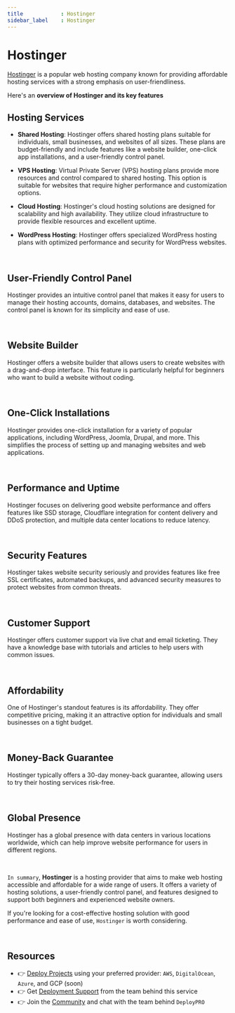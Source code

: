 ```yaml
---
title            : Hostinger
sidebar_label    : Hostinger
---
```


# Hostinger

[Hostinger](https://www.hostinger.com/) is a popular web hosting company known for providing affordable hosting services with a strong emphasis on user-friendliness. 

Here's an **overview of Hostinger and its key features**

## **Hosting Services**

- **Shared Hosting**: Hostinger offers shared hosting plans suitable for individuals, small businesses, and websites of all sizes. These plans are budget-friendly and include features like a website builder, one-click app installations, and a user-friendly control panel.

- **VPS Hosting**: Virtual Private Server (VPS) hosting plans provide more resources and control compared to shared hosting. This option is suitable for websites that require higher performance and customization options.

- **Cloud Hosting**: Hostinger's cloud hosting solutions are designed for scalability and high availability. They utilize cloud infrastructure to provide flexible resources and excellent uptime.

- **WordPress Hosting**: Hostinger offers specialized WordPress hosting plans with optimized performance and security for WordPress websites.

<br />

## **User-Friendly Control Panel**

Hostinger provides an intuitive control panel that makes it easy for users to manage their hosting accounts, domains, databases, and websites. 
The control panel is known for its simplicity and ease of use.

<br />

## **Website Builder**
   
Hostinger offers a website builder that allows users to create websites with a drag-and-drop interface. 
This feature is particularly helpful for beginners who want to build a website without coding.

<br />

## **One-Click Installations**

Hostinger provides one-click installation for a variety of popular applications, including WordPress, Joomla, Drupal, and more. 
This simplifies the process of setting up and managing websites and web applications.

<br />

##  **Performance and Uptime**

Hostinger focuses on delivering good website performance and offers features like SSD storage, Cloudflare integration for content delivery and DDoS protection, 
and multiple data center locations to reduce latency.

<br />

## **Security Features**

Hostinger takes website security seriously and provides features like free SSL certificates, automated backups, and advanced security measures to protect websites from common threats.

<br />

##  **Customer Support**

Hostinger offers customer support via live chat and email ticketing. They have a knowledge base with tutorials and articles to help users with common issues.

<br />

## **Affordability**

One of Hostinger's standout features is its affordability. They offer competitive pricing, making it an attractive option for individuals and small businesses on a tight budget.

<br />

##  **Money-Back Guarantee**

Hostinger typically offers a 30-day money-back guarantee, allowing users to try their hosting services risk-free.

<br />

## **Global Presence**

Hostinger has a global presence with data centers in various locations worldwide, which can help improve website performance for users in different regions.

<br />

`In summary`, **Hostinger** is a hosting provider that aims to make web hosting accessible and affordable for a wide range of users. 
It offers a variety of hosting solutions, a user-friendly control panel, and features designed to support both beginners and experienced website owners. 

If you're looking for a cost-effective hosting solution with good performance and ease of use, `Hostinger` is worth considering.

<br />

## Resources

- 👉 [Deploy Projects](https://deploypro.dev/) using your preferred provider: `AWS`, `DigitalOcean`, `Azure`, and GCP (soon)
- 👉 Get [Deployment Support](https://deploypro.dev/support/) from the team behind this service
- 👉 Join the [Community](https://discord.gg/qQhjQZhnur) and chat with the team behind `DeployPRO`
